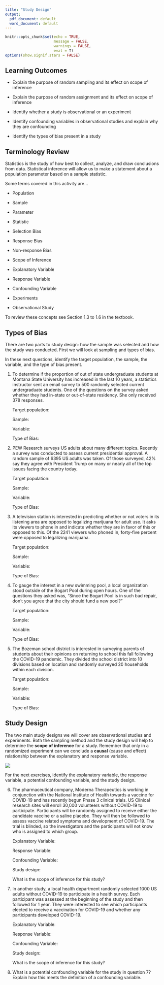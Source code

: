 ```yaml
---
title: "Study Design"
output:
  pdf_document: default
  word_document: default
---
```


```r
knitr::opts_chunk$set(echo = TRUE, 
                      message = FALSE,
                      warnings = FALSE, 
                      eval = T)
options(show.signif.stars = FALSE)
```


## Learning Outcomes

* Explain the purpose of random sampling and its effect on scope of inference

* Explain the purpose of random assignment and its effect on scope of inference

* Identify whether a study is observational or an experiment

* Identify confounding variables in observational studies and explain why they are confounding

* Identify the types of bias present in a study

## Terminology Review

Statistics is the study of how best to collect, analyze, and draw conclusions from data.  Statistical inference will allow us to make a statement about a population parameter based on a sample statistic.

Some terms covered in this activity are...

* Population

* Sample

* Parameter
    
* Statistic

* Selection Bias

* Response Bias

* Non-response Bias

* Scope of Inference

* Explanatory Variable

* Response Variable

* Confounding Variable

* Experiments

* Observational Study

To review these concepts see Section 1.3 to 1.6 in the textbook.  

\newpage

## Types of Bias

There are two parts to study design: how the sample was selected and how the study was conducted.  First we will look at sampling and types of bias.

In these next questions, identify the target population, the sample, the variable, and the type of bias present.

1. To determine if the proportion of out of state undergraduate students at Montana State University has increased in the last 10 years, a statistics instructor sent an email survey to 500 randomly selected current undergraduate students.  One of the questions on the survey asked whether they had in-state or out-of-state residency.  She only received 378 responses.
\vspace{0.25in}

    Target population: 
\vspace{0.3in}

    Sample:
\vspace{0.3in}

    Variable:
\vspace{0.3in}

    Type of Bias:
\vspace{0.3in}

2.  PEW Research surveys US adults about many different topics.  Recently a survey was conducted to assess current presidential approval.  A random sample of 6395 US adults was taken.  Of those surveyed, 42% say they agree with President Trump on many or nearly all of the top issues facing the country today.
\vspace{0.25in}

    Target population: 
\vspace{0.3in}

    Sample:
\vspace{0.3in}

    Variable:
\vspace{0.3in}

    Type of Bias:
\vspace{0.3in}

\newpage

3. A television station is interested in predicting whether or not voters in its listening area are opposed to legalizing marijuana for adult use. It asks its viewers to phone in and indicate whether they are in favor of this or opposed to this. Of the 2241 viewers who phoned in, forty-five percent were opposed to legalizing marijuana.
\vspace{0.25in}

    Target population: 
\vspace{0.3in}

    Sample:
\vspace{0.3in}

    Variable:
\vspace{0.3in}

    Type of Bias:
\vspace{0.3in}

4. To gauge the interest in a new swimming pool, a local organization stood outside of the Bogart Pool during open hours.  One of the questions they asked was, "Since the Bogart Pool is in such bad repair, don't you agree that the city should fund a new pool?"
\vspace{0.25in}

    Target population: 
\vspace{0.3in}

    Sample:
\vspace{0.3in}

    Variable:
\vspace{0.3in}

    Type of Bias:
\vspace{0.3in}

5. The Bozeman school district is interested in surveying parents of students about their opinions on returning to school this fall following the COVID-19 pandemic.  They divided the school district into 10 divisions based on location and randomly surveyed 20 households within each division.
\vspace{0.25in}

    Target population: 
\vspace{0.3in}

    Sample:
\vspace{0.3in}

    Variable:
\vspace{0.3in}

    Type of Bias:
\vspace{0.3in}

\newpage

## Study Design
The two main study designs we will cover are observational studies and experiments.  Both the sampling method and the study design will help to determine the **scope of inference** for a study.  Remember that only in a randomized experiment can we conclude a **causal** (cause and effect) relationship between the explanatory and response variable.

![](../images/ScopeOfInference.png)

For the next exercises, identify the explanatory variable, the response variable, a potential confounding variable, and the study design.

6. The pharmaceutical company, Moderna Therapeutics is working in conjunction with the National Institute of Health towards a vaccine for COVID-19 and has recently begun Phase 3 clinical trials.  US Clinical research sites will enroll 30,000 volunteers without COVID-19 to participate. Participants will be randomly assigned to receive either the candidate vaccine or a saline placebo.  They will then be followed to assess vaccine related symptoms and development of COVID-19. The trial is blinded, so the investigators and the participants will not know who is assigned to which group.
\vspace{0.25in}
    
    Explanatory Variable:
\vspace{0.25in}

    Response Variable:
\vspace{0.25in}

    Confounding Variable:
\vspace{0.25in}

    Study design:
\vspace{0.25in}

    What is the scope of inference for this study?
\vspace{0.5in}

7. In another study, a local health department randomly selected 1000 US adults without COVID-19 to participate in a health survey.  Each participant was assessed at the beginning of the study and then followed for 1 year.  They were interested to see which participants elected to receive a vaccination for COVID-19 and whether any participants developed COVID-19.
\vspace{0.25in}
    
    Explanatory Variable:
\vspace{0.25in}

    Response Variable:
\vspace{0.25in}

    Confounding Variable:
\vspace{0.25in}

    Study design:
\vspace{0.25in}

    What is the scope of inference for this study?
\vspace{0.5in}

8. What is a potential confounding variable for the study in question 7?  Explain how this meets the definition of a confounding variable.
\vspace{1in}
